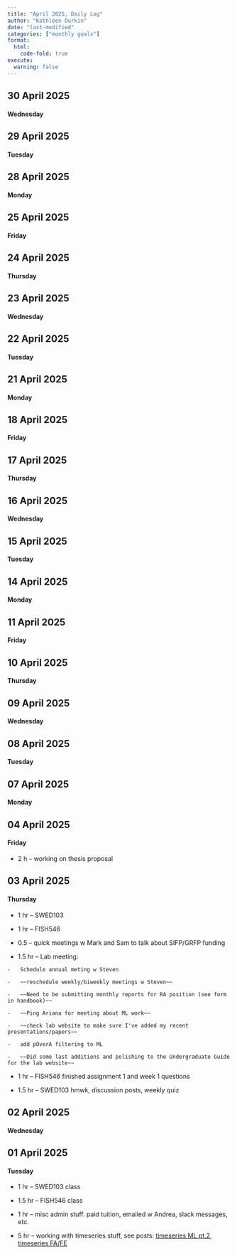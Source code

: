 ```yaml
---
title: "April 2025, Daily Log"
author: "Kathleen Durkin"
date: "last-modified"
categories: ["monthly goals"]
format:
  html:
    code-fold: true
execute:
  warning: false
---
```


## 30 April 2025

#### Wednesday

## 29 April 2025

#### Tuesday

## 28 April 2025

#### Monday

## 25 April 2025

#### Friday

## 24 April 2025

#### Thursday

## 23 April 2025

#### Wednesday

## 22 April 2025

#### Tuesday

## 21 April 2025

#### Monday

## 18 April 2025

#### Friday

## 17 April 2025

#### Thursday

## 16 April 2025

#### Wednesday

## 15 April 2025

#### Tuesday

## 14 April 2025

#### Monday

## 11 April 2025

#### Friday

## 10 April 2025

#### Thursday

## 09 April 2025

#### Wednesday

## 08 April 2025

#### Tuesday

## 07 April 2025

#### Monday

## 04 April 2025

#### Friday

-   2 h -- working on thesis proposal

## 03 April 2025

#### Thursday

-   1 hr -- SWED103

-   1 hr -- FISH546

-   0.5 -- quick meetings w Mark and Sam to talk about SIFP/GRFP funding

-    1.5 hr -- Lab meeting:

    -   Schedule annual meting w Steven

    -   ~~reschedule weekly/biweekly meetings w Steven~~

    -   ~~Need to be submitting monthly reports for RA position (see form in handbook)~~

    -   ~~Ping Ariana for meeting about ML work~~

    -   ~~check lab website to make sure I've added my recent presentations/papers~~

    -   add pOverA filtering to ML

    -   ~~Did some last additions and polishing to the Undergraduate Guide for the lab website~~

-   1 hr -- FISH546 finished assignment 1 and week 1 questions

-   1.5 hr -- SWED103 hmwk, discussion posts, weekly quiz

## 02 April 2025

#### Wednesday

## 01 April 2025

#### Tuesday

-   1 hr -- SWED103 class

-   1.5 hr -- FISH546 class

-   1 hr -- misc admin stuff. paid tuition, emailed w Andrea, slack messages, etc.

-   5 hr -- working with timeseries stuff, see posts: [timeseries ML pt.2](../../projects/E5_coral/2025_04_01_timeseries_ML 2.qmd), [timeseries FA/FE](../../projects/E5_coral/2025_04_01_timeseries_FA_FE.qmd)
